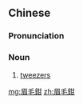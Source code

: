 {{also|眉毛钳}}
==Chinese==
{{zh-forms|s=眉毛钳|type=21}}

===Pronunciation===
{{zh-pron
|m=méimáoqián
|cat=n
}}

===Noun===
{{zh-noun}}

# [[tweezers]] {{gloss|small pincer-like instrument, usually made of metal, used for handling small objects}}

[[mg:眉毛鉗]]
[[zh:眉毛鉗]]